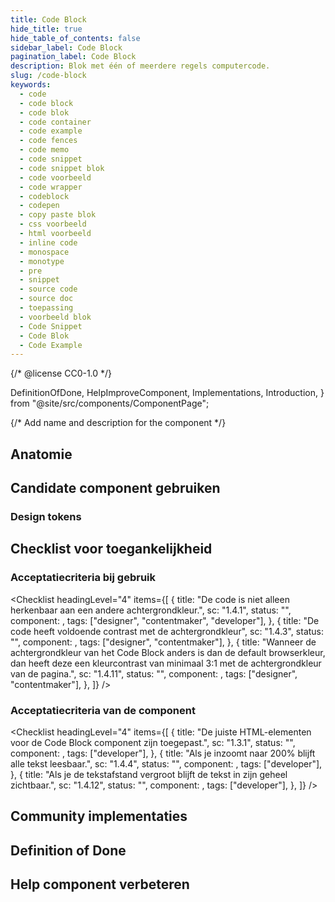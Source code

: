 ```yaml
---
title: Code Block
hide_title: true
hide_table_of_contents: false
sidebar_label: Code Block
pagination_label: Code Block
description: Blok met één of meerdere regels computercode.
slug: /code-block
keywords:
  - code
  - code block
  - code blok
  - code container
  - code example
  - code fences
  - code memo
  - code snippet
  - code snippet blok
  - code voorbeeld
  - code wrapper
  - codeblock
  - codepen
  - copy paste blok
  - css voorbeeld
  - html voorbeeld
  - inline code
  - monospace
  - monotype
  - pre
  - snippet
  - source code
  - source doc
  - toepassing
  - voorbeeld blok
  - Code Snippet
  - Code Blok
  - Code Example
---
```


{/* @license CC0-1.0 */}

  DefinitionOfDone,
  HelpImproveComponent,
  Implementations,
  Introduction,
} from "@site/src/components/ComponentPage";

{/* Add name and description for the component */}


<Introduction component={component} headingLevel={1} description={description} />

<ComponentAliases component={component} />

## Anatomie

<ComponentAnatomy component={component} illustration={CodeBlockIllustration} />

## Candidate component gebruiken

### Design tokens

<DesignTokens tokens={tokens} />

<Markdown omitH1 headingLevel={3}>
  <Usage />
</Markdown>

## Checklist voor toegankelijkheid

<IntroGebruik />

### Acceptatiecriteria bij gebruik

<AcImplementatie />

<Checklist
  headingLevel="4"
  items={[
    {
      title: "De code is niet alleen herkenbaar aan een andere achtergrondkleur.",
      sc: "1.4.1",
      status: "",
      component: <Wcag141 />,
      tags: ["designer", "contentmaker", "developer"],
    },
    {
      title: "De code heeft voldoende contrast met de achtergrondkleur",
      sc: "1.4.3",
      status: "",
      component: <Wcag143 />,
      tags: ["designer", "contentmaker"],
    },
    {
      title:
        "Wanneer de achtergrondkleur van het Code Block anders is dan de default browserkleur, dan heeft deze een kleurcontrast van minimaal 3:1 met de achtergrondkleur van de pagina.",
      sc: "1.4.11",
      status: "",
      component: <Wcag1411 />,
      tags: ["designer", "contentmaker"],
    },
  ]}
/>

### Acceptatiecriteria van de component

<AcComponent />

<Checklist
  headingLevel="4"
  items={[
    {
      title: "De juiste HTML-elementen voor de Code Block component zijn toegepast.",
      sc: "1.3.1",
      status: "",
      component: <Wcag131 />,
      tags: ["developer"],
    },
    {
      title: "Als je inzoomt naar 200% blijft alle tekst leesbaar.",
      sc: "1.4.4",
      status: "",
      component: <Wcag144 />,
      tags: ["developer"],
    },
    {
      title: "Als je de tekstafstand vergroot blijft de tekst in zijn geheel zichtbaar.",
      sc: "1.4.12",
      status: "",
      component: <Wcag1412 />,
      tags: ["developer"],
    },
  ]}
/>

## Community implementaties

<Implementations component={component} headingLevel={3} />

## Definition of Done

<DefinitionOfDone component={component} headingLevel={3} />

## Help component verbeteren

<HelpImproveComponent component={component} headingLevel={3} />
